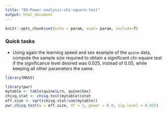 ```yaml
---
title: "09-Power-analysis-chi-square-test"
output: html_document
---
```


```r
knitr::opts_chunk$set(echo = param, eval= param, include=T)
```

### Quick tasks

- Using again the learning speed and sex example of the `quine` data, compute the sample size required to obtain a significant chi-square test if the significance level desired was 0.025, instead of 0.05, while keeping all other parameters the same.

```r
library(MASS)
```

```r
library(pwr)
mytable <- table(quine$Lrn, quine$Sex)
chisq.stat <- chisq.test(mytable)$stat
eff.size <- sqrt(chisq.stat/sum(mytable))
pwr.chisq.test(w = eff.size, df = 1, power = 0.8, sig.level = 0.025)
```
